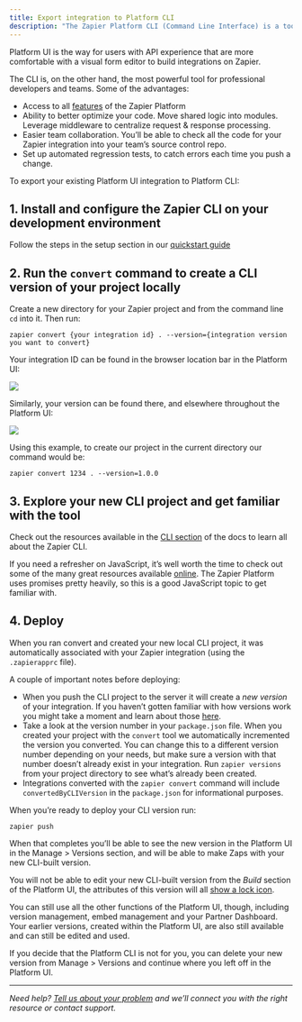 ```yaml
---
title: Export integration to Platform CLI
description: "The Zapier Platform CLI (Command Line Interface) is a toolset you install and run in your local development environment. It allows you to build, test, and manage your Zapier integration through JavaScript code and terminal commands."
---
```


Platform UI is the way for users with API experience that are more comfortable with a visual form editor to build integrations on Zapier.

The CLI is, on the other hand, the most powerful tool for professional developers and teams. Some of the advantages:

*   Access to all [features](/quickstart/ui-vs-cli) of the Zapier Platform
*   Ability to better optimize your code. Move shared logic into modules. Leverage middleware to centralize request & response processing.
*   Easier team collaboration. You’ll be able to check all the code for your Zapier integration into your team’s source control repo.
*   Set up automated regression tests, to catch errors each time you push a change.

To export your existing Platform UI integration to Platform CLI:

## 1\. Install and configure the Zapier CLI on your development environment

Follow the steps in the setup section in our [quickstart guide](/reference/cli-docs#quick-setup-guide)

## 2\. Run the `convert` command to create a CLI version of your project locally

Create a new directory for your Zapier project and from the command line `cd` into it. Then run:

`zapier convert {your integration id} . --version={integration version you want to convert}`

Your integration ID can be found in the browser location bar in the Platform UI:
<Frame>
  <img src="/images/c5e0c7f17a5ab52d9661e134394e9cc7.png"/>
</Frame>

Similarly, your version can be found there, and elsewhere throughout the Platform UI:
<Frame>
  <img src="/images/e31dd202b5e64bbcb13fc8b200518d17.png"/>
</Frame>

Using this example, to create our project in the current directory our command would be:

`zapier convert 1234 . --version=1.0.0`

## 3\. Explore your new CLI project and get familiar with the tool

Check out the resources available in the [CLI section](/reference/cli-docs) of the docs to learn all about the Zapier CLI.

If you need a refresher on JavaScript, it’s well worth the time to check out some of the many great resources available [online](https://javascript.info/). The Zapier Platform uses promises pretty heavily, so this is a good JavaScript topic to get familiar with.

## 4\. Deploy

When you ran convert and created your new local CLI project, it was automatically associated with your Zapier integration (using the `.zapierapprc` file).

A couple of important notes before deploying:

*   When you push the CLI project to the server it will create a _new version_ of your integration. If you haven’t gotten familiar with how versions work you might take a moment and learn about those [here](/manage/versions).
*   Take a look at the version number in your `package.json` file. When you created your project with the `convert` tool we automatically incremented the version you converted. You can change this to a different version number depending on your needs, but make sure a version with that number doesn’t already exist in your integration. Run `zapier versions` from your project directory to see what’s already been created.
*   Integrations converted with the `zapier convert` command will include `convertedByCLIVersion` in the `package.json` for informational purposes.

When you’re ready to deploy your CLI version run:

`zapier push`

When that completes you’ll be able to see the new version in the Platform UI in the Manage > Versions section, and will be able to make Zaps with your new CLI-built version.

You will not be able to edit your new CLI-built version from the _Build_ section of the Platform UI, the attributes of this version will all [show a lock icon](https://cdn.zappy.app/f048ffc4c905bcbb332e344ce0ce52ba.png).

You can still use all the other functions of the Platform UI, though, including version management, embed management and your Partner Dashboard. Your earlier versions, created within the Platform UI, are also still available and can still be edited and used.

If you decide that the Platform CLI is not for you, you can delete your new version from Manage > Versions and continue where you left off in the Platform UI.

- - -

_Need help? [Tell us about your problem](https://developer.zapier.com/contact) and we’ll connect you with the right resource or contact support._
